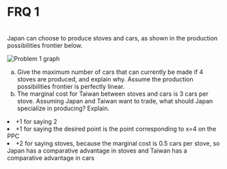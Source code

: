# FRQ 1
<br />
Japan can choose to produce stoves and cars, as shown in the production possibilities frontier below. 

![Problem 1 graph](/img/graphs/gen41.png)

<ol type='a'>
<li> Give the maximum number of cars that can currently be made if 4 stoves are produced, and explain why. Assume the production possibilities frontier is perfectly linear.
<li> The marginal cost for Taiwan between stoves and cars is 3 cars per stove. Assuming Japan and Taiwan want to trade, what should Japan specialize in producing? Explain.
</ol>

<FRQ num={1} totalPoints={3}>
  <FRQCheck points={2}>
    <li>+1 for saying 2</li>
    <li>+1 for saying the desired point is the point corresponding to x=4 on the PPC</li>
  </FRQCheck>
  <FRQCheck points={2}>
    <li>+2 for saying stoves, because the marginal cost is 0.5 cars per stove, so Japan has a comparative advantage in stoves and Taiwan has a comparative advantage in cars </li>
  </FRQCheck>
</FRQ>
